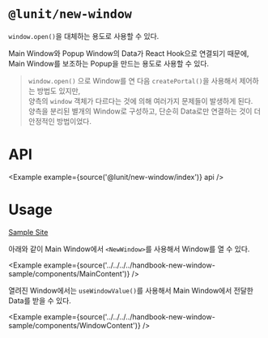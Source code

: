 
# `@lunit/new-window`

`window.open()`을 대체하는 용도로 사용할 수 있다.

Main Window와 Popup Window의 Data가 React Hook으로 연결되기 때문에,  
Main Window를 보조하는 Popup을 만드는 용도로 사용할 수 있다.

> `window.open()` 으로 Window를 연 다음 `createPortal()`을 사용해서 제어하는 방법도 있지만,  
> 양측의 `window` 객체가 다르다는 것에 의해 여러가지 문제들이 발생하게 된다.  
> 양측을 분리된 별개의 Window로 구성하고, 단순히 Data로만 연결하는 것이 더 안정적인 방법이었다.

# API

<Example example={source('@lunit/new-window/index')} api />

# Usage

[Sample Site](https://dist-handbook-new-window-sample.d2vum99qvuarsy.amplifyapp.com/)

아래와 같이 Main Window에서 `<NewWindow>`를 사용해서 Window를 열 수 있다.

<Example example={source('../../../../handbook-new-window-sample/components/MainContent')} />

열려진 Window에서는 `useWindowValue()`를 사용해서 Main Window에서 전달한 Data를 받을 수 있다.

<Example example={source('../../../../handbook-new-window-sample/components/WindowContent')} />
